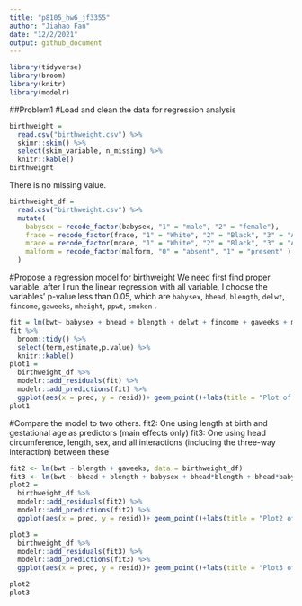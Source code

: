 ```yaml
---
title: "p8105_hw6_jf3355"
author: "Jiahao Fan"
date: "12/2/2021"
output: github_document
---
```


```r
library(tidyverse)
library(broom)
library(knitr)
library(modelr)
```

##Problem1
#Load and clean the data for regression analysis
```r
birthweight =
  read.csv("birthweight.csv") %>% 
  skimr::skim() %>% 
  select(skim_variable, n_missing) %>%
  knitr::kable()
birthweight  
```
There is no missing value.
```r
birthweight_df = 
  read.csv("birthweight.csv") %>% 
  mutate(
    babysex = recode_factor(babysex, "1" = "male", "2" = "female"),
    frace = recode_factor(frace, "1" = "White", "2" = "Black", "3" = "Asian", "4" = "Puerto Rican", "8" = "Other", "9" = "Unkown"),
    mrace = recode_factor(mrace, "1" = "White", "2" = "Black", "3" = "Asian", "4" = "Puerto Rican", "8" = "Other"),
    malform = recode_factor(malform, "0" = "absent", "1" = "present" )
  )
```

#Propose a regression model for birthweight
We need first find proper variable. after I run the linear regression with all variable, I choose the variables' p-value less than 0.05, which are `babysex`, `bhead`, `blength`, `delwt`, `fincome`, `gaweeks`, `mheight`, `ppwt`, `smoken` .
```r
fit = lm(bwt~ babysex + bhead + blength + delwt + fincome + gaweeks + mheight + ppwt + smoken, data =birthweight_df)
fit %>% 
  broom::tidy() %>% 
  select(term,estimate,p.value) %>% 
  knitr::kable()
plot1 = 
  birthweight_df %>% 
  modelr::add_residuals(fit) %>% 
  modelr::add_predictions(fit) %>% 
  ggplot(aes(x = pred, y = resid))+ geom_point()+labs(title = "Plot of Model Residuals against Fitted Values", x = "Fitted Values",y = "Residuals")
plot1
```
#Compare the model to two others.
fit2: One using length at birth and gestational age as predictors (main effects only)
fit3: One using head circumference, length, sex, and all interactions (including the three-way interaction) between these
```r
fit2 <- lm(bwt ~ blength + gaweeks, data = birthweight_df)
fit3 <- lm(bwt ~ bhead + blength + babysex + bhead*blength + bhead*babysex + blength*babysex + bhead*blength*babysex, data = birthweight_df)
plot2 = 
  birthweight_df %>% 
  modelr::add_residuals(fit2) %>% 
  modelr::add_predictions(fit2) %>% 
  ggplot(aes(x = pred, y = resid))+ geom_point()+labs(title = "Plot2 of Model Residuals against Fitted Values", x = "Fitted Values",y = "Residuals")

plot3 = 
  birthweight_df %>% 
  modelr::add_residuals(fit3) %>% 
  modelr::add_predictions(fit3) %>% 
  ggplot(aes(x = pred, y = resid))+ geom_point()+labs(title = "Plot3 of Model Residuals against Fitted Values", x = "Fitted Values",y = "Residuals")

plot2
plot3
```


